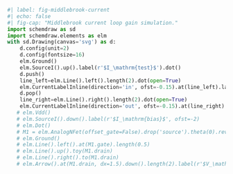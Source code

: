 ```python
#| label: fig-middlebrook-current
#| echo: false
#| fig-cap: "Middlebrook current loop gain simulation."
import schemdraw as sd
import schemdraw.elements as elm
with sd.Drawing(canvas='svg') as d:
    d.config(unit=2)
    d.config(fontsize=16)
    elm.Ground()
    elm.SourceI().up().label(r'$I_\mathrm{test}$').dot()
    d.push()
    line_left=elm.Line().left().length(2).dot(open=True)
    elm.CurrentLabelInline(direction='in', ofst=-0.15).at(line_left).label(r'$I_\mathrm{f}$')
    d.pop()
    line_right=elm.Line().right().length(2).dot(open=True)
    elm.CurrentLabelInline(direction='out', ofst=-0.15).at(line_right).label(r'$I_\mathrm{r}$')
   # elm.Vdd()
   # elm.SourceI().down().label(r'$I_\mathrm{bias}$', ofst=-2)
   # elm.Dot()
   # M1 = elm.AnalogNFet(offset_gate=False).drop('source').theta(0).reverse().label('$W/L$', loc='right')
   # elm.Ground()
   # elm.Line().left().at(M1.gate).length(0.5)
   # elm.Line().up().toy(M1.drain)
   # elm.Line().right().to(M1.drain)
   # elm.Arrow().at(M1.drain, dx=1.5).down().length(2).label(r'$V_\mathrm{GS}$', ofst=-1)
```